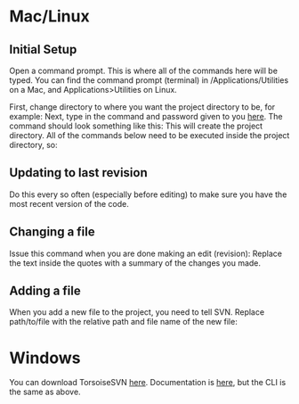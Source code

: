 = Mac/Linux =
== Initial Setup ==
Open a command prompt. This is where all of the commands here will be typed. You can find the command prompt (terminal) in /Applications/Utilities on a Mac, and Applications>Utilities on Linux.

First, change directory to where you want the project directory to be, for example:
{{{cd Documents}}}
Next, type in the command and password given to you [http://code.google.com/p/theta-12/source/checkout here]. The command should look something like this:
{{{svn checkout https://theta-12.googlecode.com/svn/trunk/ theta-12 --username bob123}}}
This will create the project directory. All of the commands below need to be executed inside the project directory, so:
{{{cd theta-12}}}

== Updating to last revision ==
Do this every so often (especially before editing) to make sure you have the most recent version of the code.
{{{svn up}}}

== Changing a file ==
Issue this command when you are done making an edit (revision):
{{{svn commit -message="commit message goes here"}}}
Replace the text inside the quotes with a summary of the changes you made.

== Adding a file ==
When you add a new file to the project, you need to tell SVN. Replace path/to/file with the relative path and file name of the new file:
{{{svn add path/to/file}}}

= Windows =
You can download TorsoiseSVN [http://tortoisesvn.net/ here]. Documentation is [http://tortoisesvn.net/support here], but the CLI is the same as above.